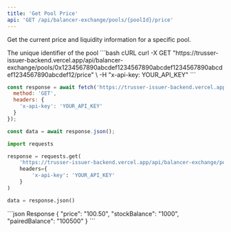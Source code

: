 ```yaml
---
title: 'Get Pool Price'
api: 'GET /api/balancer-exchange/pools/{poolId}/price'
---
```


Get the current price and liquidity information for a specific pool.

<ParamField path="poolId" type="string" required>
  The unique identifier of the pool
</ParamField>

<RequestExample>
```bash cURL
curl -X GET "https://trusser-issuer-backend.vercel.app/api/balancer-exchange/pools/0x1234567890abcdef1234567890abcdef1234567890abcdef1234567890abcdef12/price" \
  -H "x-api-key: YOUR_API_KEY"
```

```javascript JavaScript
const response = await fetch('https://trusser-issuer-backend.vercel.app/api/balancer-exchange/pools/0x1234567890abcdef1234567890abcdef1234567890abcdef1234567890abcdef12/price', {
  method: 'GET',
  headers: {
    'x-api-key': 'YOUR_API_KEY'
  }
});

const data = await response.json();
```

```python Python
import requests

response = requests.get(
    'https://trusser-issuer-backend.vercel.app/api/balancer-exchange/pools/0x1234567890abcdef1234567890abcdef1234567890abcdef1234567890abcdef12/price',
    headers={
        'x-api-key': 'YOUR_API_KEY'
    }
)

data = response.json()
```
</RequestExample>

<ResponseExample>
```json Response
{
  "price": "100.50",
  "stockBalance": "1000",
  "pairedBalance": "100500"
}
```
</ResponseExample>